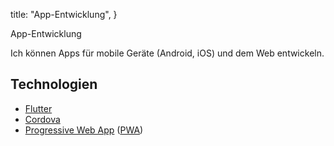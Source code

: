 
  title: "App-Entwicklung",
}

<TextSection>
  <FirstHeader>App-Entwicklung</FirstHeader>

Ich können Apps für mobile Geräte (Android, iOS) und dem Web entwickeln.

## Technologien

- [Flutter](https://flutter.dev/)
- [Cordova](https://cordova.apache.org/)
- [Progressive Web App](https://developer.mozilla.org/en-US/docs/Web/Progressive_web_apps) ([PWA](https://developer.mozilla.org/en-US/docs/Web/Progressive_web_apps))

</TextSection>
